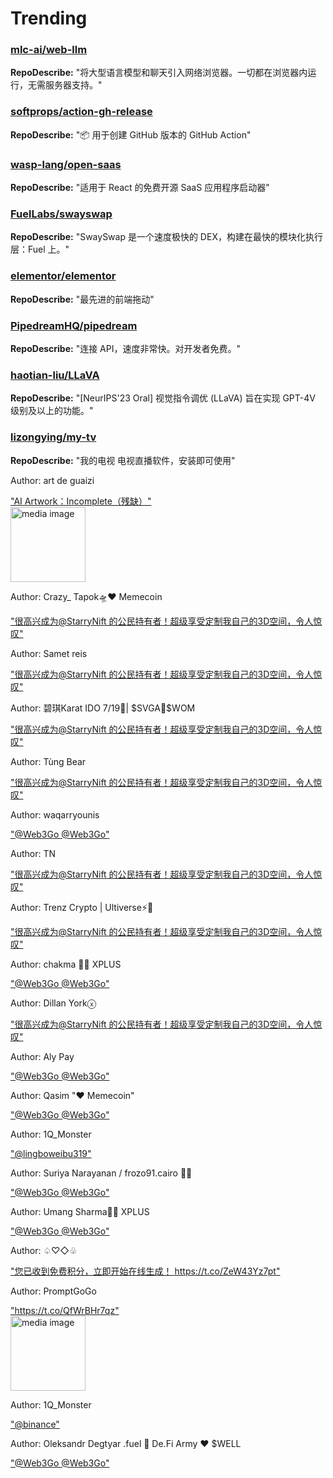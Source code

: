 
# Trending

### [mlc-ai/web-llm](https://github.com/mlc-ai/web-llm)
**RepoDescribe:** "将大型语言模型和聊天引入网络浏览器。一切都在浏览器内运行，无需服务器支持。"
  

### [softprops/action-gh-release](https://github.com/softprops/action-gh-release)
**RepoDescribe:** "📦 用于创建 GitHub 版本的 GitHub Action"
  

### [wasp-lang/open-saas](https://github.com/wasp-lang/open-saas)
**RepoDescribe:** "适用于 React 的免费开源 SaaS 应用程序启动器"
  

### [FuelLabs/swayswap](https://github.com/FuelLabs/swayswap)
**RepoDescribe:** "SwaySwap 是一个速度极快的 DEX，构建在最快的模块化执行层：Fuel 上。"
  

### [elementor/elementor](https://github.com/elementor/elementor)
**RepoDescribe:** "最先进的前端拖动"
  

### [PipedreamHQ/pipedream](https://github.com/PipedreamHQ/pipedream)
**RepoDescribe:** "连接 API，速度非常快。对开发者免费。"
  

### [haotian-liu/LLaVA](https://github.com/haotian-liu/LLaVA)
**RepoDescribe:** "[NeurIPS'23 Oral] 视觉指令调优 (LLaVA) 旨在实现 GPT-4V 级别及以上的功能。"
  

### [lizongying/my-tv](https://github.com/lizongying/my-tv)
**RepoDescribe:** "我的电视 电视直播软件，安装即可使用"
  

<TwoColumnLayout>
  <div>
    <p>Author: art de guaizi</p>
    <a href="https://twitter.com/art_de_guaizi/status/1753621900788420956">"AI Artwork：Incomplete（残缺）"</a>
  </div>
  <img width="120" src="https://pbs.twimg.com/media/GFYd0koXkAAgYRh.jpg" alt="media image" />
</TwoColumnLayout>
  

<TwoColumnLayout>
  <div>
    <p>Author: Crazy_ Tapok🛸❤️ Memecoin</p>
    <a href="https://twitter.com/CrazyTa31930122/status/1753716067489255833">"很高兴成为@StarryNift 的公民持有者！超级享受定制我自己的3D空间，令人惊叹"</a>
  </div>
  <div></div>
</TwoColumnLayout>
  

<TwoColumnLayout>
  <div>
    <p>Author: Samet reis</p>
    <a href="https://twitter.com/Beytull85669814/status/1753702395240976638">"很高兴成为@StarryNift 的公民持有者！超级享受定制我自己的3D空间，令人惊叹"</a>
  </div>
  <div></div>
</TwoColumnLayout>
  

<TwoColumnLayout>
  <div>
    <p>Author: 碧琪Karat IDO 7/19🥕| $SVGA💚$WOM</p>
    <a href="https://twitter.com/PinkieP37021711/status/1753678518867902898">"很高兴成为@StarryNift 的公民持有者！超级享受定制我自己的3D空间，令人惊叹"</a>
  </div>
  <div></div>
</TwoColumnLayout>
  

<TwoColumnLayout>
  <div>
    <p>Author: Tùng Bear</p>
    <a href="https://twitter.com/BearLuxi/status/1753674769818644813">"很高兴成为@StarryNift 的公民持有者！超级享受定制我自己的3D空间，令人惊叹"</a>
  </div>
  <div></div>
</TwoColumnLayout>
  

<TwoColumnLayout>
  <div>
    <p>Author: waqarryounis</p>
    <a href="https://twitter.com/waqarryounis/status/1753715490504220812">"@Web3Go @Web3Go"</a>
  </div>
  <div></div>
</TwoColumnLayout>
  

<TwoColumnLayout>
  <div>
    <p>Author: TN</p>
    <a href="https://twitter.com/t89180527/status/1753625848983466273">"很高兴成为@StarryNift 的公民持有者！超级享受定制我自己的3D空间，令人惊叹"</a>
  </div>
  <div></div>
</TwoColumnLayout>
  

<TwoColumnLayout>
  <div>
    <p>Author: Trenz Crypto | Ultiverse⚡️🐑</p>
    <a href="https://twitter.com/cryptotrenz/status/1753628085474443624">"很高兴成为@StarryNift 的公民持有者！超级享受定制我自己的3D空间，令人惊叹"</a>
  </div>
  <div></div>
</TwoColumnLayout>
  

<TwoColumnLayout>
  <div>
    <p>Author: chakma 💪🏻 XPLUS</p>
    <a href="https://twitter.com/chakma793389/status/1753711192189939951">"@Web3Go @Web3Go"</a>
  </div>
  <div></div>
</TwoColumnLayout>
  

<TwoColumnLayout>
  <div>
    <p>Author: Dillan Yorkⓧ</p>
    <a href="https://twitter.com/DYork38156/status/1753593738176159953">"很高兴成为@StarryNift 的公民持有者！超级享受定制我自己的3D空间，令人惊叹"</a>
  </div>
  <div></div>
</TwoColumnLayout>
  

<TwoColumnLayout>
  <div>
    <p>Author: Aly Pay</p>
    <a href="https://twitter.com/Jonna10937908/status/1753713684604477864">"@Web3Go @Web3Go"</a>
  </div>
  <div></div>
</TwoColumnLayout>
  

<TwoColumnLayout>
  <div>
    <p>Author: Qasim "❤️ Memecoin"</p>
    <a href="https://twitter.com/Qasim6386/status/1753642136916869207">"@Web3Go @Web3Go"</a>
  </div>
  <div></div>
</TwoColumnLayout>
  

<TwoColumnLayout>
  <div>
    <p>Author: 1Q_Monster</p>
    <a href="https://twitter.com/1Q_Monster/status/1753669054081159230">"@lingboweibu319"</a>
  </div>
  <div></div>
</TwoColumnLayout>
  

<TwoColumnLayout>
  <div>
    <p>Author: Suriya Narayanan / frozo91.cairo 💚🌙</p>
    <a href="https://twitter.com/susuarsn/status/1753618375933046804">"@Web3Go @Web3Go"</a>
  </div>
  <div></div>
</TwoColumnLayout>
  

<TwoColumnLayout>
  <div>
    <p>Author: Umang Sharma💪🏻 XPLUS</p>
    <a href="https://twitter.com/umangsharma999/status/1753699978206474747">"@Web3Go @Web3Go"</a>
  </div>
  <div></div>
</TwoColumnLayout>
  

<TwoColumnLayout>
  <div>
    <p>Author: ♤♡◇♧</p>
    <a href="https://twitter.com/frases_Dani99/status/1753642007732343073">"您已收到免费积分，立即开始在线生成！ https://t.co/ZeW43Yz7pt"</a>
  </div>
  <div></div>
</TwoColumnLayout>
  

<TwoColumnLayout>
  <div>
    <p>Author: PromptGoGo</p>
    <a href="https://twitter.com/PromptGoGo/status/1753685891095331220">"https://t.co/QfWrBHr7qz"</a>
  </div>
  <img width="120" src="https://pbs.twimg.com/media/GFZYBOka4AAcvKe.jpg" alt="media image" />
</TwoColumnLayout>
  

<TwoColumnLayout>
  <div>
    <p>Author: 1Q_Monster</p>
    <a href="https://twitter.com/1Q_Monster/status/1753667101301375001">"@binance"</a>
  </div>
  <div></div>
</TwoColumnLayout>
  

<TwoColumnLayout>
  <div>
    <p>Author: Oleksandr Degtyar .fuel 💙 De.Fi Army ❤️ $WELL</p>
    <a href="https://twitter.com/degtyar_sn/status/1753572502045933610">"@Web3Go @Web3Go"</a>
  </div>
  <div></div>
</TwoColumnLayout>
  